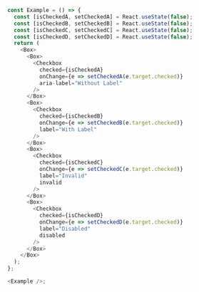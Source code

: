 ```typescript jsx
const Example = () => {
  const [isCheckedA, setCheckedA] = React.useState(false);
  const [isCheckedB, setCheckedB] = React.useState(false);
  const [isCheckedC, setCheckedC] = React.useState(false);
  const [isCheckedD, setCheckedD] = React.useState(false);
  return (
    <Box>
      <Box>
        <Checkbox
          checked={isCheckedA}
          onChange={e => setCheckedA(e.target.checked)}
          aria-label="Without Label"
        />
      </Box>
      <Box>
        <Checkbox
          checked={isCheckedB}
          onChange={e => setCheckedB(e.target.checked)}
          label="With Label"
        />
      </Box>
      <Box>
        <Checkbox
          checked={isCheckedC}
          onChange={e => setCheckedC(e.target.checked)}
          label="Invalid"
          invalid
        />
      </Box>
      <Box>
        <Checkbox
          checked={isCheckedD}
          onChange={e => setCheckedD(e.target.checked)}
          label="Disabled"
          disabled
        />
      </Box>
    </Box>
  );
};

<Example />;
```
